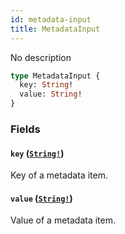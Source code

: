 ```yaml
---
id: metadata-input
title: MetadataInput
---
```


No description

```graphql
type MetadataInput {
  key: String!
  value: String!
}
```

### Fields

#### `key` ([`String!`](/developer/api-reference/scalars/string))

Key of a metadata item.

#### `value` ([`String!`](/developer/api-reference/scalars/string))

Value of a metadata item.

